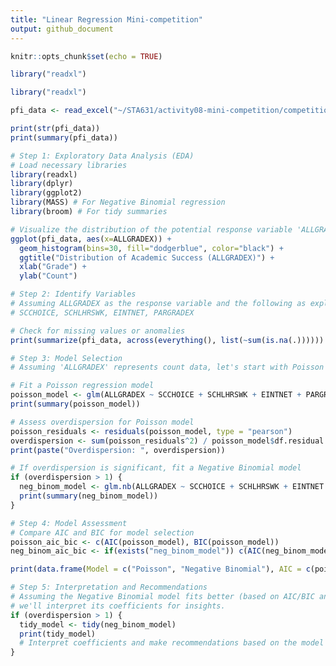 ```yaml
---
title: "Linear Regression Mini-competition"
output: github_document
---
```


```r
knitr::opts_chunk$set(echo = TRUE)
```

```r
library("readxl")
```


```r
library("readxl")

pfi_data <- read_excel("~/STA631/activity08-mini-competition/competition-files/data/pfi-data.xlsx")

```

```r
print(str(pfi_data))
print(summary(pfi_data))
```


```r
# Step 1: Exploratory Data Analysis (EDA)
# Load necessary libraries
library(readxl)
library(dplyr)
library(ggplot2)
library(MASS) # For Negative Binomial regression
library(broom) # For tidy summaries
```

```r
# Visualize the distribution of the potential response variable 'ALLGRADEX'
ggplot(pfi_data, aes(x=ALLGRADEX)) +
  geom_histogram(bins=30, fill="dodgerblue", color="black") +
  ggtitle("Distribution of Academic Success (ALLGRADEX)") +
  xlab("Grade") +
  ylab("Count")
```


```r
# Step 2: Identify Variables
# Assuming ALLGRADEX as the response variable and the following as explanatory variables:
# SCCHOICE, SCHLHRSWK, EINTNET, PARGRADEX

# Check for missing values or anomalies
print(summarize(pfi_data, across(everything(), list(~sum(is.na(.))))))
```

```r
# Step 3: Model Selection
# Assuming 'ALLGRADEX' represents count data, let's start with Poisson regression and consider Negative Binomial if necessary.

# Fit a Poisson regression model
poisson_model <- glm(ALLGRADEX ~ SCCHOICE + SCHLHRSWK + EINTNET + PARGRADEX, data=pfi_data, family=poisson())
print(summary(poisson_model))
```


```r
# Assess overdispersion for Poisson model
poisson_residuals <- residuals(poisson_model, type = "pearson")
overdispersion <- sum(poisson_residuals^2) / poisson_model$df.residual
print(paste("Overdispersion: ", overdispersion))
```


```r
# If overdispersion is significant, fit a Negative Binomial model
if (overdispersion > 1) {
  neg_binom_model <- glm.nb(ALLGRADEX ~ SCCHOICE + SCHLHRSWK + EINTNET + PARGRADEX, data=pfi_data)
  print(summary(neg_binom_model))
}
```

```r
# Step 4: Model Assessment
# Compare AIC and BIC for model selection
poisson_aic_bic <- c(AIC(poisson_model), BIC(poisson_model))
neg_binom_aic_bic <- if(exists("neg_binom_model")) c(AIC(neg_binom_model), BIC(neg_binom_model)) else c(NA, NA)

print(data.frame(Model = c("Poisson", "Negative Binomial"), AIC = c(poisson_aic_bic[1], neg_binom_aic_bic[1]), BIC = c(poisson_aic_bic[2], neg_binom_aic_bic[2])))
```

```r
# Step 5: Interpretation and Recommendations
# Assuming the Negative Binomial model fits better (based on AIC/BIC and overdispersion checks),
# we'll interpret its coefficients for insights.
if (overdispersion > 1) {
  tidy_model <- tidy(neg_binom_model)
  print(tidy_model)
  # Interpret coefficients and make recommendations based on the model output.
}
```

